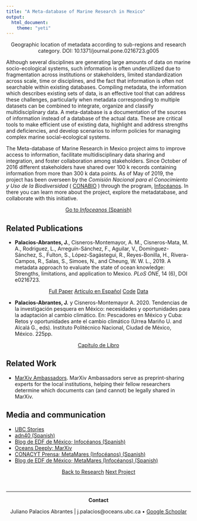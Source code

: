 ```yaml
---
title: "A Meta-database of Marine Research in Mexico"
output:
  html_document:
    theme: "yeti"
---
```


<!-- Global site tag (gtag.js) - Google Analytics -->
<script async src="https://www.googletagmanager.com/gtag/js?id=UA-105699898-4"></script>
<script>
  window.dataLayer = window.dataLayer || [];
  function gtag(){dataLayer.push(arguments);}
  gtag('js', new Date());

  gtag('config', 'UA-105699898-4');
</script>


<center>
<!-- <img src="https://journals.plos.org/plosone/article/figure/image?size=large&id=info:doi/10.1371/journal.pone.0216723.g005" width="500px"> -->

Geographic location of metadata according to sub-regions and research category.
DOI: 10.1371/journal.pone.0216723.g005

</center>

Although several disciplines are generating large amounts of data on marine socio-ecological systems, such information is often underutilized due to fragmentation across institutions or stakeholders, limited standardization across scale, time or disciplines, and the fact that information is often not searchable within existing databases. Compiling metadata, the information which describes existing sets of data, is an effective tool that can address these challenges, particularly when metadata corresponding to multiple datasets can be combined to integrate, organize and classify multidisciplinary data. A meta-database is a documentation of the sources of information instead of a database of the actual data. These are critical tools to make efficient use of existing data, highlight and address strengths and deficiencies, and develop scenarios to inform policies for managing complex marine social-ecological systems.

The Meta-database of Marine Research in Mexico project aims to improve access to information, facilitate multidisciplinary data sharing and integration, and foster collaboration among stakeholders. Since October of 2016 different stakeholders have shared over 100 k records containing information from more than 300 k data points. As of May of 2019, the project has been overseen by the *Comisión Nacional para el Conocimiento y Uso de la Biodiversidad* ( [CONABIO](https://www.gob.mx/conabio) ) through the program, [Infocéanos](http://infoceanos.conabio.gob.mx). In there you can learn more about the project, explore the metadatabase, and collaborate with this initiative.

<!-- Infocéanos -->
<center>
<a button type="button" class="btn btn-primary" href="http://infoceanos.conabio.gob.mx" target="_blank"> Go to *Infoceanos* (Spanish) </button>
</a>
</center>

## Related Publications

- **Palacios-Abrantes, J.**, Cisneros-Montemayor, A. M., Cisneros-Mata, M. A., Rodriguez, L., Arreguín-Sánchez, F., Aguilar, V., Domínguez-Sánchez, S., Fulton, S., López-Sagástegui, R., Reyes-Bonilla, H., Rivera-Campos, R., Salas, S., Simoes, N., and Cheung, W. W. L., 2019. A metadata approach to evaluate the state of ocean knowledge: Strengths, limitations, and application to Mexico. *PLoS ONE*, 14 (6), DOI e0216723.

<!-- Paper Links -->
<center>
<!-- Original article -->
<a span class="label label-primary" href= "https://journals.plos.org/plosone/article?id=10.1371/journal.pone.0216723" target="_blank">Full Paper</span></a>
<!-- Spanish version -->
<a span class="label label-success" href= "https://www.julianopalacios.com/Translations/Metadata/Metadata_Esp.html" target="_blank">Artículo en Español</span></a>
<!-- Github -->
<a span class="label label-warning" href= "https://github.com/jepa/metadatamexico" target="_blank">Code</span></a> 
<!-- Data -->
 <a span class="label label-warning" href= "https://datadryad.org/stash/dataset/doi:10.5061/dryad.pt80482" target="_blank">Data</span></a>

</center>

- **Palacios-Abrantes, J.** y Cisneros-Montemayor A. 2020. Tendencias de la investigación pesquera en México: necesidades y oportunidades para la adaptación al cambio climático. En: Pescadores en México y Cuba: Retos y oportunidades ante el cambio climático (Urrea Mariño U. and Alcalá G., eds). Instituto Politécnico Nacional, Ciudad de México, México. 225pp.


<center>
<!-- Original article -->
<a span class="label label-primary" href= "https://drive.google.com/file/d/1-dJytrPLkqamDn51bZuZUs2d53zVt8gQ/view" target="_blank">Capítulo de Libro</span></a>

</center>



## Related Work
- [MarXiv Ambassadors](https://www.marxivinfo.org/ambassadors){target="_blank"}. MarXiv Ambassadors serve as preprint-sharing experts for the local institutions, helping their fellow researchers determine which documents can (and cannot) be legally shared in MarXiv.

## Media and communication
- [UBC Stories](http://oceans.ubc.ca/2019/06/12/understanding-the-data-about-data-how-metadatabases-could-improve-mexicos-ocean-management/)
- [adn40 (Spanish)](https://www.adn40.mx/noticia/mexico/nota/2019-06-08-20-21/plataforma-permitira-conocer-riqueza-de-los-oceanos-de-mexico/?utm_source=adn40mxNota&utm_medium=tw&utm_campaign=M)
- [Blog de EDF de México; Infocéanos (Spanish)](https://mexico.edf.org/blog/2019/06/07/la-ciencia-es-parte-vital-de-nuestra-vision-de-conservacion-ambiental?utm_campaign=edf-de-mexico_none_upd_ocn&utm_id=1559913502&utm_medium=social-media&utm_source=twitter)
- [Oceans Deeply; MarXiv](https://www.newsdeeply.com/oceans/articles/2018/01/18/tear-down-that-paywall-the-movement-to-make-ocean-research-free-for-all){target="_blank"}
- [CONACYT Prensa; MetaMares (Infocéanos) (Spanish)](http://conacytprensa.mx/index.php/ciencia/mundo-vivo/13008-crean-base-de-metadatos-de-investigacion-marina-en-mexico){target="_blank"}
- [Blog de EDF de México; MetaMares (Infocéanos) (Spanish)](http://mexico.edf.org/blog/2017/06/13/colabora-en-la-construccion-de-un-catalogo-sobre-informacion-marina-en-mexico){target="_blank"}

<center>

<a class="btn btn-default" href="https://www.julianopalacios.com/Research.html">Back to Research</a>
<a class="btn btn-default" href="https://www.julianopalacios.com/Projects/Transboundary.html">Next Project</a>

<br>
<hr>

**Contact**

Juliano Palacios Abrantes | j.palacios@oceans.ubc.ca • [Google Schoolar](https://scholar.google.ca/citations?user=EZpBcjcAAAAJ&hl=en){target="_blank"}

<!-- Google Translate -->
<div id="google_translate_element"></div><script type="text/javascript">
function googleTranslateElementInit() {
  new google.translate.TranslateElement({pageLanguage: 'en', includedLanguages: 'es,pt'}, 'google_translate_element');
}
</script><script type="text/javascript" src="//translate.google.com/translate_a/element.js?cb=googleTranslateElementInit"></script>
